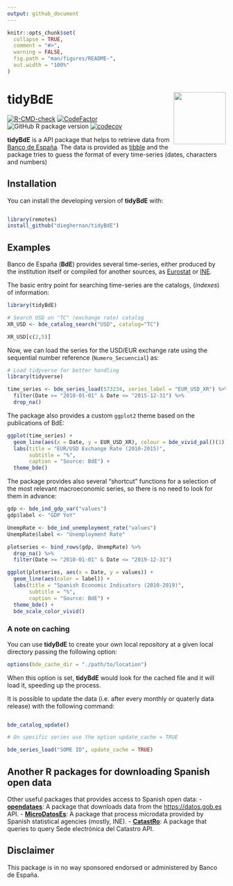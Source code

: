 ```yaml
---
output: github_document
---
```


<!-- README.md is generated from README.Rmd. Please edit that file -->

```r
knitr::opts_chunk$set(
  collapse = TRUE,
  comment = "#>",
  warning = FALSE,
  fig.path = "man/figures/README-",
  out.width = "100%"
)
```

# tidyBdE <img src="man/figures/logo.png" align="right" width="120" />

<!-- badges: start -->
[![R-CMD-check](https://github.com/dieghernan/tidyBdE/actions/workflows/check-full.yaml/badge.svg)](https://github.com/dieghernan/tidyBdE/actions/workflows/check-full.yaml)
[![CodeFactor](https://www.codefactor.io/repository/github/dieghernan/tidybde/badge)](https://www.codefactor.io/repository/github/dieghernan/tidybde)
![GitHub R package version](https://img.shields.io/github/r-package/v/dieghernan/tidyBdE?label=dev)
[![codecov](https://codecov.io/gh/dieghernan/tidyBdE/branch/main/graph/badge.svg)](https://codecov.io/gh/dieghernan/tidyBdE)

<!-- badges: end -->

**tidyBdE** is a API package that helps to retrieve data from [Banco de España](hhttps://www.bde.es/webbde/en/estadis/infoest/descarga_series_temporales.html). 
The data is provided as [tibble](https://tibble.tidyverse.org/) and the package
tries to guess the format of every time-series (dates, characters and numbers)


## Installation

You can install the developing version of **tidyBdE** with:

``` r

library(remotes)
install_github("dieghernan/tidyBdE")
```

## Examples

Banco de España (**BdE**) provides several time-series, either produced by the institution itself or compiled for another sources, as [Eurostat](https://ec.europa.eu/eurostat) or [INE](https://www.ine.es/).

The basic entry point for searching time-series are the catalogs, (*indexes*) of information:

```r
library(tidyBdE)

# Search USD on "TC" (exchange rate) catalog
XR_USD <- bde_catalog_search("USD", catalog="TC")

XR_USD[c(2,5)]


```

Now, we can load the series for the USD/EUR exchange rate using the sequential number reference (`Numero_Secuencial`) as:

```r
# Load tidyverse for better handling
library(tidyverse)

time_series <- bde_series_load(573234, series_label = "EUR_USD_XR") %>%
  filter(Date >= "2010-01-01" & Date <= "2015-12-31") %>%
  drop_na()

```
The package also provides a custom `ggplot2` theme based on the publications of BdE:

```r


ggplot(time_series) +
  geom_line(aes(x = Date, y = EUR_USD_XR), colour = bde_vivid_pal()(1)) +
  labs(title = "EUR/USD Exchange Rate (2010-2015)",
       subtitle = "%",
       caption = "Source: BdE") +
  theme_bde() 

```

The package provides also several "shortcut" functions for a selection
of the most relevant macroeconomic series, so there is no need to look for them
in advance:

```r

gdp <- bde_ind_gdp_var("values")
gdp$label <- "GDP YoY"

UnempRate <- bde_ind_unemployment_rate("values")
UnempRate$label <- "Unemployment Rate"

plotseries <- bind_rows(gdp, UnempRate) %>%
  drop_na() %>%
  filter(Date >= "2010-01-01" & Date <= "2019-12-31")

ggplot(plotseries, aes(x = Date, y = values)) +
  geom_line(aes(color = label)) +
  labs(title = "Spanish Economic Indicators (2010-2019)",
       subtitle = "%",
       caption = "Source: BdE") +
  theme_bde() +
  bde_scale_color_vivid()

```


### A note on caching

You can use **tidyBdE** to create your own local repository at a given local directory passing the following option:

```r
options(bde_cache_dir = "./path/to/location")
```

When this option is set, **tidyBdE** would look for the cached file and it will load it, speeding up the process.

It is possible to update the data (i.e. after every monthly or quaterly data release) with the following command:

```r

bde_catalog_update()

# On specific series use the option update_cache = TRUE

bde_series_load("SOME ID", update_cache = TRUE)

```

## Another R packages for downloading Spanish open data

Other useful packages that provides access to Spanish open data:
- [**opendataes**](https://ropenspain.github.io/opendataes/): A package that downloads data from the <https://datos.gob.es> API.
- [**MicroDatosEs**](https://github.com/rOpenSpain/MicroDatosEs): A package that process microdata provided by Spanish statistical agencies (mostly, INE).
- [**CatastRo**](https://github.com/rOpenSpain/CatastRo): A package that queries to query Sede electrónica del Catastro API.

## Disclaimer

This package is in no way sponsored endorsed or administered by Banco de España.
